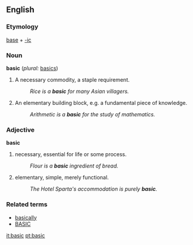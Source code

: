 ==English==

===Etymology===
[[base]] + [[-ic]]

===Noun===
'''basic''' (''plural:'' [[basics]])
# A necessary commodity, a staple requirement.
#:''Rice is a '''basic''' for many Asian villagers.''
# An elementary building block, e.g. a fundamental piece of knowledge.
#:''Arithmetic is a '''basic''' for the study of mathematics.''

===Adjective===
'''basic'''
# necessary, essential for life or some process.
#:''Flour is a '''basic''' ingredient of bread.''
# elementary, simple, merely functional.
#:''The Hotel Sparta's accommodation is purely '''basic'''.''

===Related terms===
* [[basically]]
* [[BASIC]]

[[it:basic]]
[[pt:basic]]